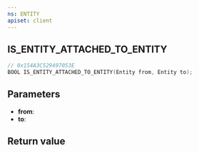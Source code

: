 ```yaml
---
ns: ENTITY
apiset: client
---
```

## IS_ENTITY_ATTACHED_TO_ENTITY

```c
// 0x154A3C529497053E
BOOL IS_ENTITY_ATTACHED_TO_ENTITY(Entity from, Entity to);
```


## Parameters
* **from**:
* **to**:

## Return value